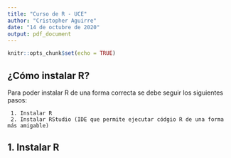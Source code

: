 ```yaml
---
title: "Curso de R - UCE"
author: "Cristopher Aguirre"
date: "14 de octubre de 2020"
output: pdf_document
---
```


```r
knitr::opts_chunk$set(echo = TRUE)
```

## ¿Cómo instalar R?

  Para poder instalar R de una forma correcta se debe seguir los siguientes pasos:
  
     1. Instalar R
     2. Instalar RStudio (IDE que permite ejecutar códgio R de una forma más amigable)

## 1. Instalar R
